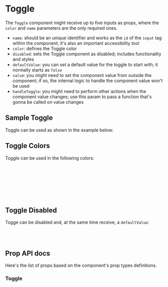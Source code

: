 

<Meta title="Components | Toggle" component={Toggle} />

# Toggle

The `Toggle` component might receive up to five inputs as props, where the `color` and `name` parameters are the only required ones.
- `name`: should be an unique identifier and works as the `id` of the `input` tag within the component; it's also an important accessibility tool
- `color`: defines the Toggle color
- `disabled`: sets the Toggle component as disabled; includes functionality and styles
- `defaultValue`: you can set a default value for the toggle to start with; it normally starts as `false`
- `value`: you might need to set the component value from outside the component; if so, the internal logic to handle the component value won't be used
- `handleToggle`: you might need to perform other actions when the component value changes; use this param to pass a function that's gonna be called on value changes

## Sample Toggle
Toggle can be used as shown in the example below:


<Preview>
  <Story name="Sample Toggle">
    <Toggle name="sample-toggle-1" color="teal" />
  </Story>
</Preview>

## Toggle Colors
Toggle can be used in the following colors:

<Preview>
  <Story name="Sample Toggle Colors">
    <Fragment>
      <Toggle name="sample-toggle-teal" color="teal"/><br /><br />
      <Toggle name="sample-toggle-purple" color="purple" defaultValue="checked" /><br /><br />
      <Toggle name="sample-toggle-coral" color="coral"/><br /><br />
    </Fragment>
  </Story>
</Preview>

## Toggle Disabled
Togge can be disabled and, at the same time receive, a `defaultValue`:

<Preview>
  <Story name="Sample Toggle Disabled">
    <Fragment>
      <Toggle name="sample-toggle-disabled" disabled /><br /><br />
      <Toggle name="sample-toggle-disabled" disabled value="checked"/>
    </Fragment>
  </Story>
</Preview>

## Prop API docs

Here's the list of props based on the component's prop types definitions.
### Toggle
<Props of={Toggle} />
